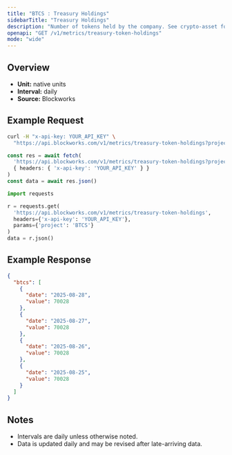 ```yaml
---
title: "BTCS : Treasury Holdings"
sidebarTitle: "Treasury Holdings"
description: "Number of tokens held by the company. See crypto-asset for asset indicator"
openapi: "GET /v1/metrics/treasury-token-holdings"
mode: "wide"
---
```


## Overview

- **Unit:** native units
- **Interval:** daily
- **Source:** Blockworks

## Example Request

<CodeGroup>

```bash cURL
curl -H "x-api-key: YOUR_API_KEY" \
  "https://api.blockworks.com/v1/metrics/treasury-token-holdings?project=BTCS"
```

```typescript TypeScript
const res = await fetch(
  'https://api.blockworks.com/v1/metrics/treasury-token-holdings?project=BTCS',
  { headers: { 'x-api-key': 'YOUR_API_KEY' } }
)
const data = await res.json()
```

```python Python
import requests

r = requests.get(
  'https://api.blockworks.com/v1/metrics/treasury-token-holdings',
  headers={'x-api-key': 'YOUR_API_KEY'},
  params={'project': 'BTCS'}
)
data = r.json()
```

</CodeGroup>

## Example Response

```json
{
  "btcs": [
    {
      "date": "2025-08-28",
      "value": 70028
    },
    {
      "date": "2025-08-27",
      "value": 70028
    },
    {
      "date": "2025-08-26",
      "value": 70028
    },
    {
      "date": "2025-08-25",
      "value": 70028
    }
  ]
}
```

## Notes
- Intervals are daily unless otherwise noted.
- Data is updated daily and may be revised after late-arriving data.
